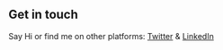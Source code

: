 ## Get in touch

Say Hi or find me on other platforms: [Twitter](https://www.twitter.com/TheArynKr) & [LinkedIn](https://www.linkedin.com/in/arynkr/)
